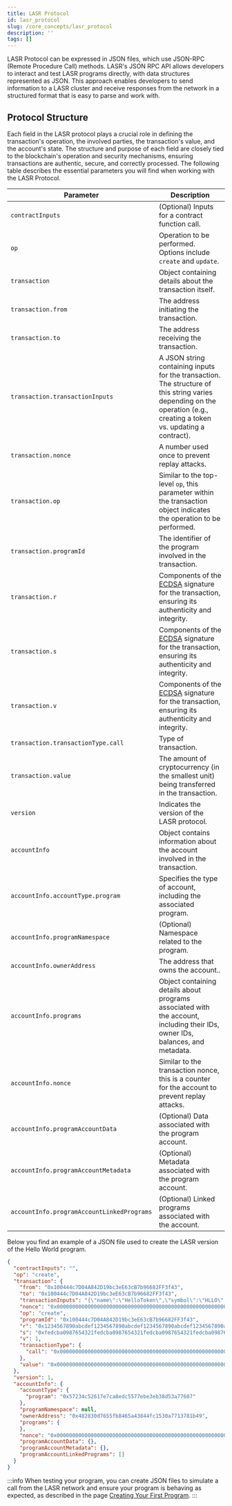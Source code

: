 ```yaml
---
title: LASR Protocol
id: lasr_protocol
slug: /core_concepts/lasr_protocol
description: ''
tags: []
---
```


LASR Protocol can be expressed in JSON files, which use JSON-RPC (Remote Procedure Call) methods. LASR's JSON RPC API allows developers to interact and test LASR programs directly, with data structures represented as JSON. This approach enables developers to send information to a LASR cluster and receive responses from the network in a structured format that is easy to parse and work with.

## Protocol Structure

Each field in the LASR protocol plays a crucial role in defining the transaction's operation, the involved parties, the transaction's value, and the account's state. The structure and purpose of each field are closely tied to the blockchain's operation and security mechanisms, ensuring transactions are authentic, secure, and correctly processed. The following table describes the essential parameters you will find when working with the LASR Protocol.

| Parameter                        | Description                                                                                                       |
|----------------------------------|-------------------------------------------------------------------------------------------------------------------|
| `contractInputs`                 | (Optional) Inputs for a contract function call.                                                                   |
| `op`                             | Operation to be performed. Options include `create` and `update`.                                                 |
| `transaction`                    | Object containing details about the transaction itself.                                                                       |
| `transaction.from`               | The address initiating the transaction.                                                                               |
| `transaction.to`                 | The address receiving the transaction.                                                                                |
| `transaction.transactionInputs`  | A JSON string containing inputs for the transaction. The structure of this string varies depending on the operation (e.g., creating a token vs. updating a contract).    |
| `transaction.nonce`              | A number used once to prevent replay attacks.                                                                                  |
| `transaction.op`                 | Similar to the top-level `op`, this parameter within the transaction object indicates the operation to be performed.                                                                               |
| `transaction.programId`          | The identifier of the program involved in the transaction.                                                                            |
| `transaction.r`                  | Components of the [ECDSA](https://cryptobook.nakov.com/digital-signatures/ecdsa-sign-verify-messages) signature for the transaction, ensuring its authenticity and integrity.                                                                                    |
| `transaction.s`                  | Components of the [ECDSA](https://cryptobook.nakov.com/digital-signatures/ecdsa-sign-verify-messages) signature for the transaction, ensuring its authenticity and integrity.                                                                                                               |
| `transaction.v`                  | Components of the [ECDSA](https://cryptobook.nakov.com/digital-signatures/ecdsa-sign-verify-messages) signature for the transaction, ensuring its authenticity and integrity.                                                                                                               |
| `transaction.transactionType.call`| Type of transaction.                                                                                     |
| `transaction.value`              | The amount of cryptocurrency (in the smallest unit) being transferred in the transaction.                                                                            |
| `version`                        | Indicates the version of the LASR protocol.                                                                                         |
| `accountInfo`                    | Object contains information about the account involved in the transaction.                                                                              |
| `accountInfo.accountType.program`| Specifies the type of account, including the associated program.                                                                                  |
| `accountInfo.programNamespace`   | (Optional) Namespace related to the program.                                                                                 |
| `accountInfo.ownerAddress`       | The address that owns the account..                                                                              |
| `accountInfo.programs`           | Object containing details about programs associated with the account, including their IDs, owner IDs, balances, and metadata.                                                                             |
| `accountInfo.nonce`              | Similar to the transaction nonce, this is a counter for the account to prevent replay attacks.                                                                                      |
| `accountInfo.programAccountData` | (Optional) Data associated with the program account.                                                                         |
| `accountInfo.programAccountMetadata`| (Optional) Metadata associated with the program account.                                                                   |
| `accountInfo.programAccountLinkedPrograms`| (Optional) Linked programs associated with the account.                                                                 |

Below you find an example of a JSON file used to create the LASR version of the Hello World program.

``` json
{
  "contractInputs": "",
  "op": "create",
  "transaction": {
    "from": "0x100444c7D04A842D19bc3eE63cB7b96682FF3f43",
    "to": "0x100444c7D04A842D19bc3eE63cB7b96682FF3f43",
    "transactionInputs": "{\"name\":\"HelloToken\",\"symbol\":\"HLLO\",\"totalSupply\":\"1\",\"initializedSupply\":\"1\"}",
    "nonce": "0x0000000000000000000000000000000000000000000000000000000000000001",
    "op": "create",
    "programId": "0x100444c7D04A842D19bc3eE63cB7b96682FF3f43",
    "r": "0x1234567890abcdef1234567890abcdef1234567890abcdef1234567890abcdef",
    "s": "0xfedcba0987654321fedcba0987654321fedcba0987654321fedcba0987654321",
    "v": 1,
    "transactionType": {
      "call": "0x0000000000000000000000000000000000000000000000000000000000000001"
    },
    "value": "0x0000000000000000000000000000000000000000000000000000000000000001"
  },
  "version": 1,
  "accountInfo": {
    "accountType": {
      "program": "0x57234c52617e7ca8edc5577ebe3eb38d53a77607"
    },
    "programNamespace": null,
    "ownerAddress": "0x482830d7655fb8465a43844fc1530a7713781b49",
    "programs": {
    },
    "nonce": "0x000000000000000000000000000000000000000000000000000000000000001c",
    "programAccountData": {},
    "programAccountMetadata": {},
    "programAccountLinkedPrograms": []
  }
}

``` 

:::info
  When testing your program, you can create JSON files to simulate a call from the LASR network and ensure your program is behaving as expected, as described in the page [Creating Your First Program](/getting_started/creating_your_first_program#step-4-test-your-program). 
:::